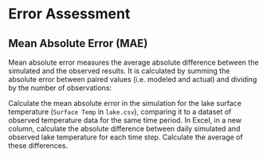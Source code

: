 # Error Assessment {#error-assessment}

## Mean Absolute Error (MAE) 

Mean absolute error measures the average absolute difference between the simulated and the observed results. It is calculated by summing the absolute error between paired values (i.e. modeled and actual) and dividing by the number of observations:

<center>
\begin{equation}
MAE = \frac{\sum_{i}\left | T_{i}^{sim}-T_{i}^{obs} \right |}{n}
(\#eq:ex4-1)
\end{equation}
</center>

Calculate the mean absolute error in the simulation for the lake surface temperature (`Surface Temp` in `lake.csv`), comparing it to a dataset of observed temperature data for the same time period. In Excel, in a new column, calculate the absolute difference between daily simulated and observed lake temperature for each time step. Calculate the average of these differences. 
